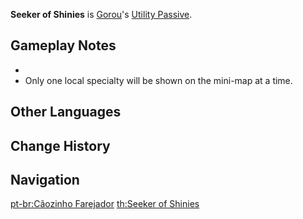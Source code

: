 {{Talent Infobox
|image         = Talent Seeker of Shinies.png
|character     = Gorou
|type          = Utility Passive
|info          = Displays the location of nearby [[Inazuma Local Specialty|resources unique to Inazuma]] on the [[mini-map]].
|utility1      = Effects Retained Character Fallen
|utility2      = Resource
|utility3      = Local Specialty
|utility4      = Inazuma Local Specialty
}}
'''Seeker of Shinies''' is [[Gorou]]'s [[Utility Passive]].

==Gameplay Notes==
* {{TalentNote|character=Gorou|talent=Seeker of Shinies|dead}}
* Only one local specialty will be shown on the mini-map at a time.

==Other Languages==
{{Other Languages
|en      = Seeker of Shinies
|zhs     = 亮晶晶发现术
|zhs_rm  = Liàngjīngjīng Fāxiàn Shù
|zht     = 亮晶晶發現術
|zht_rm  = Liàngjīngjīng Fāxiàn Shù
|zh_tl   = Shining Discovery Technique
|ja      = キラキラ発見術
|ja_rm   = Kirakira hakkenjutsu
|ja_tl   = Shining Discovery Technique
|ko      = 반짝반짝 발견술
|ko_rm   = Banjjakbanjjak Balgyeonsul
|ko_tl   = Twinkle-Twinkle Seeking
|es      = Perro rastreador
|es_tl   = Tracking Dog
|fr      = Chien renifleur
|fr_tl   = Sniffer Dog
|ru      = Искатель сияния
|ru_tl   = Seeker of Radiance
|th      = Seeker of Shinies
|vi      = Phát Hiện Lấp Lánh
|vi_tl   = 
|de      = Gespür für Geglitzer
|de_tl   = Grasp for Shinies
|id      = Seeker of Shinies
|pt      = Cãozinho Farejador
|pt_tl   = Small Sniffer Dog
|pt_note = "Cãozinho" refers to dogs in either a cute manner, or small dogs in general.
}}

==Change History==
{{Change History|2.3}}

==Navigation==
{{Talent Navbox|Gorou}}
[[pt-br:Cãozinho Farejador]]
[[th:Seeker of Shinies]]